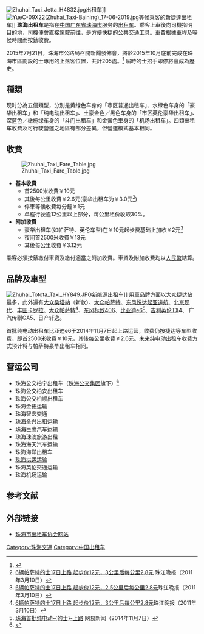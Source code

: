 {{noteTA
|G1=Unit
|G2=Transport
|1=zh-hans:表; zh-hant:錶;
}}
[[File:Zhuhai_Taxi_Jetta_H4832.jpg|thumb]]出租车]]
[[File:YueC-09X22(Zhuhai_Taxi-Baining)_17-06-2019.jpg|thumb]]等候乘客的[[大眾捷達_(中國)#第二代|新捷達]]出租车]]
'''珠海出租车'''是指在[[中华人民共和国|中国]][[广东省|广东省]][[珠海市|珠海市]]服务的[[出租车|出租车]]。乘客上車後向司機指明目的地，司機便會直接駕駛前往，是方便快捷的公共交通工具。車費根據車程及等候時間而按錶收費。

2015年7月21日，珠海市公路局召開新聞發佈會，將於2015年10月底前完成在珠海市區劃設的士專用的上落客位置，共計205處。<ref>{{Cite web |url=http://zh.cnr.cn/2100zhfw/gdxw/20150722/t20150722_519276831.shtml |title=招手即停的习惯不改 在珠海你将打不到出租车 |accessdate=2015-07-23 |archive-date=2015-07-23 |archive-url=https://web.archive.org/web/20150723090626/http://zh.cnr.cn/2100zhfw/gdxw/20150722/t20150722_519276831.shtml |dead-url=no }}</ref>
屆時的士招手即停將會成為歷史。

== 種類 ==
现时分為五個類型，分別是黄绿色车身的「市区普通出租车」、水绿色车身的「豪华出租车」和「纯电动出租车」、土豪金色／黑色车身的「市区英伦豪华出租车」、深蓝色／橄榄绿车身的「斗门出租车」和金黃色車身的「机场出租车」。四類出租车收費及可行駛營運之地區有部分差異，但營運模式基本相同。

== 收費 ==
[[File:Zhuhai_Taxi_Fare_Table.jpg|thumb]]
* '''基本收費'''
** 首2500米收費￥10元
** 其後每公里收費￥2.6元(豪华出租车为￥3.0元<ref name="hh">[http://info.zhuhai.gd.cn/news/20110310/634353656718375487_1.aspx 6辆帕萨特的士17日上路 起步价12元，3公里后每公里2.8元] {{Wayback|url=http://info.zhuhai.gd.cn/news/20110310/634353656718375487_1.aspx |date=20140522052710 }}珠江晚报（2011年3月10日）</ref>)
** 停車等候收費每分鐘￥1元
** 单程行驶逾12公里以上部分，每公里租价收取30%。
* '''附加收費'''
** 豪华出租车(如帕萨特、英伦车型)在￥10元起步费基础上加收￥2元<ref name="hh">[http://info.zhuhai.gd.cn/news/20110310/634353656718375487_1.aspx 6辆帕萨特的士17日上路 起步价12元，2.5公里后每公里2.8元]{{dead link|date=2018年3月 |bot=InternetArchiveBot |fix-attempted=yes }}珠江晚报（2011年3月10日）</ref>
** 夜间首2500米收費￥13元
** 其後每公里收費￥3.12元

乘客必須按錶繳付車資及繳付適當之附加收費。車資及附加收費均以[[人民幣|人民幣]]結算。

== 品牌及車型 ==
[[File:Zhuhai_Totota_Taxi_HY849.JPG|thumb]]新能源出租车]]
用車品牌方面以[[捷达|大众捷达]]佔最多，此外還有[[桑塔納|大众桑塔納]]（新款）、[[帕萨特|大众帕萨特]]、[[东风悦达起亚汽车|东风悦达起亚遠航]]、[[北京现代|北京现代]]、[[丰田卡罗拉|丰田卡罗拉]]、[[大众帕萨特|大众帕萨特]]<ref name="hh">[http://info.zhuhai.gd.cn/news/20110310/634353656718375487_1.aspx 6辆帕萨特的士17日上路 起步价12元，3公里后每公里2.8元]{{dead link|date=2018年3月 |bot=InternetArchiveBot |fix-attempted=yes }}珠江晚报（2011年3月10日）</ref>、[[东风标致406|东风标致406]]、[[比亚迪e6|比亚迪e6]]<ref name="byd">[http://news.163.com/14/1107/06/AAE8ULEA00014AED.html 珠海首批纯电动-{的士}-上路] {{Wayback|url=http://news.163.com/14/1107/06/AAE8ULEA00014AED.html |date=20141107152940 }}网易新闻（2014年11月7日）</ref>、[[吉利汽车|吉利英伦]]TX4、 广汽传祺GA5、日产轩逸。

首批纯电动出租车比亚迪e6于2014年11月7日起上路运营，收费仍按捷达等车型收费，即首2500米收費￥10元，其後每公里收費￥2.6元。未来纯电动出租车收费方式预计将与帕萨特豪华出租车相同。

== 营运公司 ==
*珠海公交柏宁出租车（[[珠海公交集团|珠海公交集团]]旗下）<ref name="tlist">{{Cite web |url=http://www.zhtaxi.com/CompanyList.aspx |title=珠海出租车企业名录 |access-date=2014-05-22 |archive-url=https://web.archive.org/web/20140522065914/http://www.zhtaxi.com/CompanyList.aspx |archive-date=2014-05-22 |dead-url=yes }}</ref>
*珠海公交柏安出租车
*珠海公交柏顺出租车
*珠海金拓运输
*珠海智宏交通
*珠海全兴出租运输
*珠海巨鹰汽车运输
*珠海珠澳旅游出租
*珠海海天汽车运输
*珠海海洋出租车
*[[拱运|珠海拱运运输]]
*珠海英伦交通运输
*珠海机场运输

== 参考文献 ==
{{reflist}}

== 外部链接 ==
* [https://web.archive.org/web/20140522052127/http://www.zhtaxi.com/ 珠海市出租车协会网站]

{{珠海公交集团}}
{{珠海市、中山市公共交通网络}}

[[Category:珠海交通|Category:珠海交通]]
[[Category:中国出租车|Category:中国出租车]]